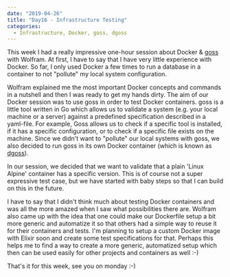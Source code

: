 ---
date: "2019-04-26"
title: "Day16 - Infrastructure Testing"
categories:
  - Infrastructure, Docker, goss, dgoss
---

This week I had a really impressive one-hour session about Docker & [goss](https://github.com/aelsabbahy/goss) with Wolfram.
At first, I have to say that I have very little experience with Docker.
So far, I only used Docker a few times to run a database in a container to not "pollute" my local system configuration.

Wolfram explained me the most important Docker concepts and commands in a nutshell and then I was ready to get my hands dirty.
The aim of our Docker session was to use goss in order to test Docker containers.
goss is a little tool written in Go which allows us to validate a system (e.g. your local machine or a server) against a predefined specification described in a yaml-file.
For example, Goss allows us to check if a specific tool is installed, if it has a specific configuration, or to check if a specific file exists on the machine.
Since we didn't want to "pollute" our local systems with goss, we also decided to run goss in its own Docker container (which is known as [dgoss](https://github.com/aelsabbahy/goss/tree/master/extras/dgoss)).

In our session, we decided that we want to validate that a plain 'Linux Alpine' container has a specific version.
This is of course not a super expressive test case, but we have started with baby steps so that I can build on this in the future.

I have to say that I didn't think much about testing Docker containers and was all the more amazed when I saw what possibilities there are.
Wolfram also came up with the idea that one could make our Dockerfile setup a bit more generic and automatize it so that others had a simple way to reuse it for their containers and tests.
I'm planning to setup a custom Docker image with Elixir soon and create some test specifications for that.
Perhaps this helps me to find a way to create a more generic, automatized setup which then can be used easily for other projects and containers as well :-)

That's it for this week, see you on monday :-)





